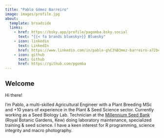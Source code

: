 ```yaml
---
title: "Pablo Gómez Barreiro"
image: images/profile.jpg
about:
  template: broadside
  links:
    - href: https://bsky.app/profile/pagomba.bsky.social
      text: "{{< fa brands bluesky>}} Bluesky"
    - icon: linkedin
      text: LinkedIn
      href: https://www.linkedin.com/in/pablo-g%C3%B3mez-barreiro-a72b4059/
    - icon: github
      text: Github
      href: https://github.com/pgomba
---
```


## Welcome

Hi there!

I'm Pablo, a multi-skilled Agricultural Engineer with a Plant Breeding MSc and +10 years of experience in the Plant & Seed Science sector. Currently working as a Seed Biology Lab. Technician at the [Millennium Seed Bank](https://www.kew.org/wakehurst/whats-at-wakehurst/millennium-seed-bank) (Royal Botanic Gardens, Kew) doing laboratory maintenance, specialized training & seed science. I have a keen interest for R programming, science integrity and macro photography.\
